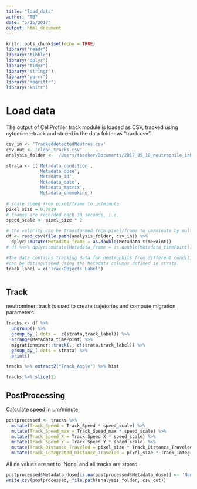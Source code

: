 ```yaml
---
title: "load_data"
author: "TB"
date: "5/15/2017"
output: html_document
---
```


```r
knitr::opts_chunk$set(echo = TRUE)
library("readr")
library("tibble")
library("dplyr")
library("tidyr")
library("stringr")
library("purrr")
library("magrittr")
library("knitr")
```

# Load data 
The output of CellProfiler track module is loaded as CSV, tracked using cytominer::track and 
stored in the data folder as "track.csv". 
```r
csv_in <- 'TrackeddetectedNeutros.csv'
csv_out <- 'clean_tracks.csv'
analysis_folder <- '/Users/tbecker/Documents/2017_05_10_neutrophile_inhibitor/workspace/analysis/2018_fmlp'

strata <- c('Metadata_condition',
            'Metadata_dose',
            'Metadata_id',
            'Metadata_date',
            'Metadata_matrix',
            'Metadata_chemokine')
    
# scale speed from pixel/frame to µm/minute
pixel_size = 0.7819
# frames are recorded each 30 seconds, i.e. 
speed_scale <- pixel_size * 2

# the velocity can be transformed from pixel/frame to µm/minute by multiplying by the factor speed_scale
df <- read_csv(file.path(analysis_folder, csv_in)) %>% 
  dplyr::mutate(Metadata_frame = as.double(Metadata_timePoint)) 
# df %<>% dplyr::mutate(Metadata_frame = as.double(Metadata_timePoint)) 

#The data contains tracking data for neutrophils from different conditions. The datasets 
#can be ditinguished using the Metadata columns defined in strata. 
track_label = c('TrackObjects_Label')



```

## Track
neutrominer::track is used to create trajetories and compute migration parameters 
```r
tracks <- df %>% 
  ungroup() %>%
  group_by_(.dots =  c(strata,track_label)) %>%
  arrange(Metadata_timePoint) %>%
  migrationminer::track(., c(strata,track_label)) %>%
  group_by_(.dots = strata) %>% 
  print()

tracks %>% extract2("Track_Angle") %>% hist

tracks %>% slice(1)

```

## PostProcessing 

Calculate speed in µm/minute
```r
postprocessed <- tracks %>%
  mutate(Track_Speed = Track_Speed * speed_scale) %>%
  mutate(Track_Speed_max = Track_Speed_max * speed_scale) %>%
  mutate(Track_Speed_X = Track_Speed_X * speed_scale) %>%
  mutate(Track_Speed_Y = Track_Speed_Y * speed_scale) %>%
  mutate(Track_Distance_Traveled = pixel_size * Track_Distance_Traveled) %>%
  mutate(Track_Integrated_Distance_Traveled = pixel_size * Track_Integrated_Distance_Traveled) 
```

All na values are set to 'None' and all tracks are stored 
```r
postprocessed$Metadata_dose[is.na(postprocessed$Metadata_dose)] <- 'None'
write_csv(postprocessed, file.path(analysis_folder, csv_out))
```
